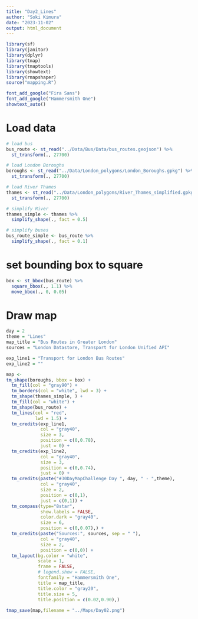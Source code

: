 ```yaml
---
title: "Day2_Lines"
author: "Soki Kimura"
date: "2023-11-02"
output: html_document
---
```


```r
library(sf)
library(janitor)
library(dplyr)
library(tmap)
library(tmaptools)
library(showtext)
library(rmapshaper)
source("mapping.R")

font_add_google("Fira Sans")
font_add_google("Hammersmith One")
showtext_auto()

```


# Load data

```r
# load bus
bus_route <- st_read("../Data/Bus/Data/bus_routes.geojson") %>%
  st_transform(., 27700)

# load London Boroughs
boroughs <- st_read("../Data/London_polygons/London_Boroughs.gpkg") %>%
  st_transform(., 27700)

# load River Thames
thames <- st_read("../Data/London_polygons/River_Thames_simplified.gpkg") %>%
  st_transform(., 27700)

# simplify River
thames_simple <- thames %>%
  simplify_shape(., fact = 0.5)

# simplify buses
bus_route_simple <- bus_route %>%
  simplify_shape(., fact = 0.1)

```

# set bounding box to square

```r

box <- st_bbox(bus_route) %>%
  square_bbox(., 1.1) %>%
  move_bbox(., 0, 0.05)

```

# Draw map

```r

day = 2
theme = "Lines"
map_title = "Bus Routes in Greater London"
sources = "London Datastore, Transport for London Unified API"

exp_line1 = "Transport for London Bus Routes"
exp_line2 = ""

map <-
tm_shape(boroughs, bbox = box) +
  tm_fill(col = "gray90") +
  tm_borders(col = "white", lwd = 3) +
  tm_shape(thames_simple, ) +
  tm_fill(col = "white") +
  tm_shape(bus_route) + 
  tm_lines(col = "red",
           lwd = 1.5) + 
  tm_credits(exp_line1,
             col = "gray40",
             size = 3,
             position = c(0,0.78),
             just = 0) +
  tm_credits(exp_line2,
             col = "gray40",
             size = 3,
             position = c(0,0.74),
             just = 0) +
  tm_credits(paste("#30DayMapChallenge Day ", day, " - ",theme),
             col = "gray40",
             size = 2,
             position = c(0,1),
             just = c(0,1)) +
  tm_compass(type="8star",
             show.labels = FALSE,
             color.dark = "gray40",
             size = 6,
             position = c(0,0.07),) +
  tm_credits(paste("Sources:", sources, sep = " "), 
             col = "gray40",
             size = 2,
             position = c(0,0)) + 
  tm_layout(bg.color = "white",
            scale = 1,
            frame = FALSE,
            # legend.show = FALSE,
            fontfamily = "Hammersmith One",
            title = map_title,
            title.color = "gray20",
            title.size = 5,
            title.position = c(0.02,0.90),)
  
tmap_save(map,filename = "../Maps/Day02.png")

```


